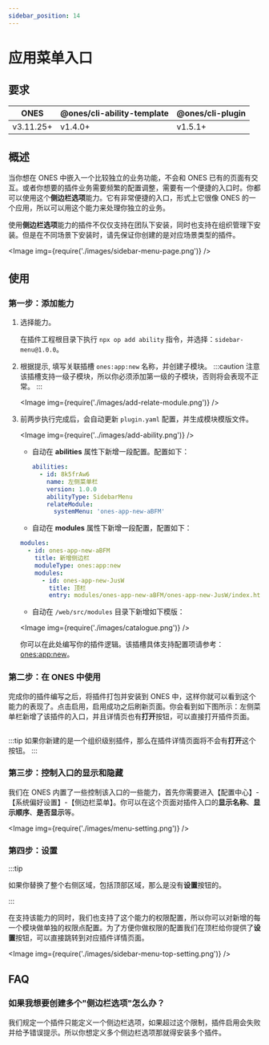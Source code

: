 ```yaml
---
sidebar_position: 14
---
```



# 应用菜单入口

## 要求

| ONES      | @ones/cli-ability-template | @ones/cli-plugin |
| --------- | -------------------------- | ---------------- |
| v3.11.25+ | v1.4.0+                    | v1.5.1+          |

## 概述

当你想在 ONES 中嵌入一个比较独立的业务功能，不会和 ONES 已有的页面有交互。或者你想要的插件业务需要频繁的配置调整，需要有一个便捷的入口时。你都可以使用这个**侧边栏选项**能力。它有非常便捷的入口，形式上它很像 ONES 的一个应用，所以可以用这个能力来处理你独立的业务。

使用**侧边栏选项**能力的插件不仅仅支持在团队下安装，同时也支持在组织管理下安装。但是在不同场景下安装时，请先保证你创建的是对应场景类型的插件。

<Image img={require('./images/sidebar-menu-page.png')} />

## 使用

### 第一步：添加能力

1. 选择能力。

   在插件工程根目录下执行 `npx op add ability` 指令，并选择：`sidebar-menu@1.0.0`。

2. 根据提示, 填写关联插槽 `ones:app:new` 名称，并创建子模块。
   :::caution 注意
   该插槽支持一级子模块，所以你必须添加第一级的子模块，否则将会表现不正常。
   :::

   <Image img={require('./images/add-relate-module.png')} />

3. 前两步执行完成后，会自动更新 `plugin.yaml` 配置，并生成模块模版文件。

   <Image img={require('../images/add-ability.png')} />

   - 自动在 **abilities** 属性下新增一段配置。配置如下：

     ```yaml title="config/plugin.yaml"
     abilities:
       - id: 8k5frAw6
         name: 左侧菜单栏
         version: 1.0.0
         abilityType: SidebarMenu
         relateModule:
           systemMenu: 'ones-app-new-aBFM'
     ```

   - 自动在 **modules** 属性下新增一段配置，配置如下：

   ```yaml title="config/plugin.yaml"
   modules:
     - id: ones-app-new-aBFM
       title: 新增侧边栏
       moduleType: ones:app:new
       modules:
         - id: ones-app-new-JusW
           title: 顶栏
           entry: modules/ones-app-new-aBFM/ones-app-new-JusW/index.html
   ```

   - 自动在 `/web/src/modules` 目录下新增如下模版：

   <Image img={require('./images/catalogue.png')} />

   你可以在此处编写你的插件逻辑。该插槽具体支持配置项请参考：[ones:app:new](../slot/app/index.mdx#onesappnew)。

### 第二步：在 ONES 中使用

完成你的插件编写之后，将插件打包并安装到 ONES 中，这样你就可以看到这个能力的表现了。点击启用，启用成功之后刷新页面。你会看到如下图所示：左侧菜单栏新增了该插件的入口，并且详情页也有**打开**按钮，可以直接打开插件页面。

<p>
  <Image img={require('./images/sidebar-menu-detail.png')} />
</p>

:::tip
如果你新建的是一个组织级别插件，那么在插件详情页面将不会有**打开**这个按钮。
:::

### 第三步：控制入口的显示和隐藏

我们在 ONES 内置了一些控制该入口的一些能力，首先你需要进入【配置中心】-【系统偏好设置】-【侧边栏菜单】。你可以在这个页面对插件入口的**显示名称**、**显示顺序**、**是否显示**等。

<Image img={require('./images/menu-setting.png')} />

### 第四步：设置

:::tip

如果你替换了整个右侧区域，包括顶部区域，那么是没有**设置**按钮的。

:::

在支持该能力的同时，我们也支持了这个能力的权限配置，所以你可以对新增的每一个模块做单独的权限点配置。为了方便你做权限的配置我们在顶栏给你提供了**设置**按钮，可以直接跳转到对应插件详情页面。

<Image img={require('./images/sidebar-menu-top-setting.png')} />

## FAQ

### 如果我想要创建多个"侧边栏选项"怎么办？

我们规定一个插件只能定义一个侧边栏选项，如果超过这个限制，插件启用会失败并给予错误提示。所以你想定义多个侧边栏选项那就得安装多个插件。
